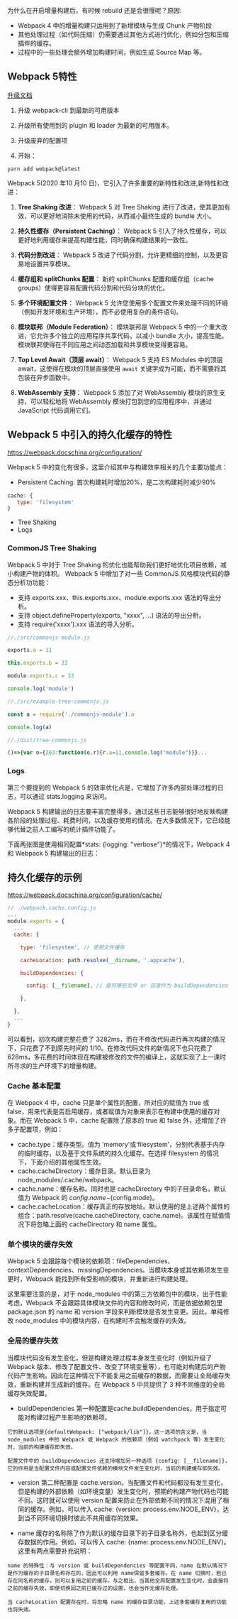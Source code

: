 为什么在开启增量构建后，有时候 rebuild 还是会很慢呢？原因:

* Webpack 4 中的增量构建只运用到了新增模块与生成 Chunk 产物阶段
* 其他处理过程（如代码压缩）仍需要通过其他方式进行优化，例如分包和压缩插件的缓存。
* 过程中的一些处理会额外增加构建时间，例如生成 Source Map 等。

## Webpack 5特性
[升级文档](https://webpack.docschina.org/migrate/5/)
1. 升级 webpack-cli 到最新的可用版本
2. 升级所有使用到的 plugin 和 loader 为最新的可用版本。
3. 升级废弃的配置项

4. 开始：
```
yarn add webpack@latest
```

Webpack 5(2020 年10 月10 日)，它引入了许多重要的新特性和改进,新特性和改进：
1. **Tree Shaking 改进**：
   Webpack 5 对 Tree Shaking 进行了改进，使其更加有效，可以更好地消除未使用的代码，从而减小最终生成的 bundle 大小。

2. **持久性缓存（Persistent Caching）**：
   Webpack 5 引入了持久性缓存，可以更好地利用缓存来提高构建性能，同时确保构建结果的一致性。

3. **代码分割改进**：
   Webpack 5 改进了代码分割，允许更精细的控制，以及更容易地设置共享模块。

4. **缓存组和 splitChunks 配置**：
   新的 splitChunks 配置和缓存组（cache groups）使得更容易配置代码分割和代码分块的优化。

5. **多个环境配置文件**：
   Webpack 5 允许您使用多个配置文件来处理不同的环境（例如开发环境和生产环境），而不必使用复杂的条件语句。

6. **模块联邦（Module Federation）**：
   模块联邦是 Webpack 5 中的一个重大改进，它允许多个独立的应用程序共享代码，以减小 bundle 大小，提高性能。模块联邦使得在不同应用之间动态加载和共享模块变得更容易。

7. **Top Level Await（顶层 await）**：
   Webpack 5 支持 ES Modules 中的顶层 await，这使得在模块的顶层直接使用 `await` 关键字成为可能，而不需要将其包装在异步函数中。

8. **WebAssembly 支持**：
   Webpack 5 添加了对 WebAssembly 模块的原生支持，可以轻松地将 WebAssembly 模块打包到您的应用程序中，并通过 JavaScript 代码调用它们。

## Webpack 5 中引入的持久化缓存的特性
https://webpack.docschina.org/configuration/

Webpack 5 中的变化有很多，这里介绍其中与构建效率相关的几个主要功能点：
* Persistent Caching: 首次构建耗时增加20%，是二次构建耗时减少90%
```js
cache: {
   type: 'filesystem'
}
```
* Tree Shaking
* Logs


### CommonJS Tree Shaking
Webpack 5 中对于 Tree Shaking 的优化也能帮助我们更好地优化项目依赖，减小构建产物的体积。
Webpack 5 中增加了对一些 CommonJS 风格模块代码的静态分析功功能：
* 支持 exports.xxx、this.exports.xxx、module.exports.xxx 语法的导出分析。
* 支持 object.defineProperty(exports, "xxxx", ...) 语法的导出分析。
* 支持 require('xxxx').xxx 语法的导入分析。
```js
//./src/commonjs-module.js

exports.a = 11

this.exports.b = 22

module.exports.c = 33

console.log('module')

//./src/example-tree-commonjs.js

const a = require('./commonjs-module').a

console.log(a)

//./dist/tree-commonjs.js

()=>{var o={263:function(o,r){r.a=11,console.log("module")}}...
```

### Logs
第三个要提到的 Webpack 5 的效率优化点是，它增加了许多内部处理过程的日志，可以通过 stats.logging 来访问。

Webpack 5 构建输出的日志要丰富完整得多。通过这些日志能够很好地反映构建各阶段的处理过程、耗费时间，以及缓存使用的情况。在大多数情况下，它已经能够代替之前人工编写的统计插件功能了。

下面两张图是使用相同配置*stats: {logging: "verbose"}*的情况下，Webpack 4 和 Webpack 5 构建输出的日志：


## 持久化缓存的示例
https://webpack.docschina.org/configuration/cache/

```js
// ./webpack.cache.config.js
...
module.exports = {
  ...
  cache: {

    type: 'filesystem', // 使用文件缓存

    cacheLocation: path.resolve(__dirname, '.appcache'),

    buildDependencies: {

      config: [__filename], // 是将哪些文件 or 目录作为 buildDependencies 如果文件发生改变，则缓存失效

    },

  },
  ...
}
```

可以看到，初次构建完整花费了 3282ms，而在不修改代码进行再次构建的情况下，只花费了不到原先时间的 1/10。在修改代码文件的新情况下也只花费了 628ms，多花费的时间体现在构建被修改的文件的编译上，这就实现了上一课时所寻求的生产环境下的增量构建。


### Cache 基本配置
在 Webpack 4 中，cache 只是单个属性的配置，所对应的赋值为 true 或 false，用来代表是否启用缓存，或者赋值为对象来表示在构建中使用的缓存对象。而在 Webpack 5 中，cache 配置除了原本的 true 和 false 外，还增加了许多子配置项，例如：
* cache.type：缓存类型。值为 'memory'或‘filesystem’，分别代表基于内存的临时缓存，以及基于文件系统的持久化缓存。在选择 filesystem 的情况下，下面介绍的其他属性生效。
* cache.cacheDirectory：缓存目录。默认目录为 node_modules/.cache/webpack。
* cache.name：缓存名称。同时也是 cacheDirectory 中的子目录命名，默认值为 Webpack 的 ${config.name}-${config.mode}。
* cache.cacheLocation：缓存真正的存放地址。默认使用的是上述两个属性的组合：path.resolve(cache.cacheDirectory, cache.name)。该属性在赋值情况下将忽略上面的 cacheDirectory 和 name 属性。

### 单个模块的缓存失效
Webpack 5 会跟踪每个模块的依赖项：fileDependencies、contextDependencies、missingDependencies。当模块本身或其依赖项发生变更时，Webpack 能找到所有受影响的模块，并重新进行构建处理。

这里需要注意的是，对于 node_modules 中的第三方依赖包中的模块，出于性能考虑，Webpack 不会跟踪具体模块文件的内容和修改时间，而是依据依赖包里package.json 的 name 和 version 字段来判断模块是否发生变更。因此，单纯修改 node_modules 中的模块内容，在构建时不会触发缓存的失效。

### 全局的缓存失效
当模块代码没有发生变化，但是构建处理过程本身发生变化时（例如升级了 Webpack 版本、修改了配置文件、改变了环境变量等），也可能对构建后的产物代码产生影响。因此在这种情况下不能复用之前缓存的数据，而需要让全局缓存失效，重新构建并生成新的缓存。在 Webpack 5 中共提供了 3 种不同维度的全局缓存失效配置。

* buildDependencies
第一种配置是cache.buildDependencies，用于指定可能对构建过程产生影响的依赖项。
```
它的默认选项是{defaultWebpack: ["webpack/lib"]}。这一选项的含义是，当 node_modules 中的 Webpack 或 Webpack 的依赖项（例如 watchpack 等）发生变化时，当前的构建缓存即失效。

配置文件中的 buildDependencies 还支持增加另一种选项 {config: [__filename]}，它的作用是当配置文件内容或配置文件依赖的模块文件发生变化时，当前的构建缓存即失效。
```
* version
第二种配置是 cache.version。当配置文件和代码都没有发生变化，但是构建的外部依赖（如环境变量）发生变化时，预期的构建产物代码也可能不同。这时就可以使用 version 配置来防止在外部依赖不同的情况下混用了相同的缓存。例如，可以传入 cache: {version: process.env.NODE_ENV}，达到当不同环境切换时彼此不共用缓存的效果。

* name
缓存的名称除了作为默认的缓存目录下的子目录名称外，也起到区分缓存数据的作用。例如，可以传入 cache: {name: process.env.NODE_ENV}。这里有两点需要补充说明：
```
name 的特殊性：与 version 或 buildDependencies 等配置不同，name 在默认情况下是作为缓存的子目录名称存在的，因此可以利用 name保留多套缓存。在 name 切换时，若已存在同名称的缓存，则可以复用之前的缓存。与之相比，当其他全局配置发生变化时，会直接将之前的缓存失效，即使切换回之前已缓存过的设置，也会当作无缓存处理。

当 cacheLocation 配置存在时，将忽略 name 的缓存目录功能，上述多套缓存复用的功能也将失效。
```
